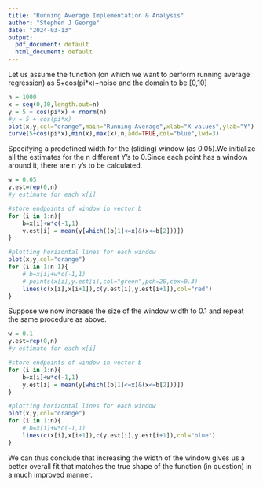 ---
title: "Running Average Implementation & Analysis"
author: "Stephen J George"
date: "2024-03-13"
output:
  pdf_document: default
  html_document: default
---

Let us assume the function (on which we want to perform running average regression) 
as 5+cos(pi*x)+noise and the domain to be [0,10]
```{r}
n = 1000
x = seq(0,10,length.out=n)
y = 5 + cos(pi*x) + rnorm(n)
#y = 5 + cos(pi*x)
plot(x,y,col="orange",main="Running Average",xlab="X values",ylab="Y")
curve(5+cos(pi*x),min(x),max(x),n,add=TRUE,col="blue",lwd=3)
```
Specifying a predefined width for the (sliding) window (as 0.05).We initialize all the 
estimates for the n different Y's to 0.Since each point has a window around it, there
are n y's to be calculated.
```{r}
w = 0.05
y.est=rep(0,n) 
#y estimate for each x[i]

#store endpoints of window in vector b
for (i in 1:n){
    b=x[i]+w*c(-1,1)
    y.est[i] = mean(y[which((b[1]<=x)&(x<=b[2]))])
}

#plotting horizontal lines for each window
plot(x,y,col="orange")
for (i in 1:n-1){
    # b=x[i]+w*c(-1,1)
    # points(x[i],y.est[i],col="green",pch=20,cex=0.3)
    lines(c(x[i],x[i+1]),c(y.est[i],y.est[i+1]),col="red")
}
```
Suppose we now increase the size of the window width to 0.1 and repeat the same
procedure as above.
```{r}
w = 0.1
y.est=rep(0,n) 
#y estimate for each x[i]

#store endpoints of window in vector b
for (i in 1:n){
    b=x[i]+w*c(-1,1)
    y.est[i] = mean(y[which((b[1]<=x)&(x<=b[2]))])
}

#plotting horizontal lines for each window
plot(x,y,col="orange")
for (i in 1:n){
    # b=x[i]+w*c(-1,1)
    lines(c(x[i],x[i+1]),c(y.est[i],y.est[i+1]),col="blue")
}
```
We can thus conclude that increasing the width of the window gives us a better overall 
fit that matches the true shape of the function (in question) in a much improved
manner.